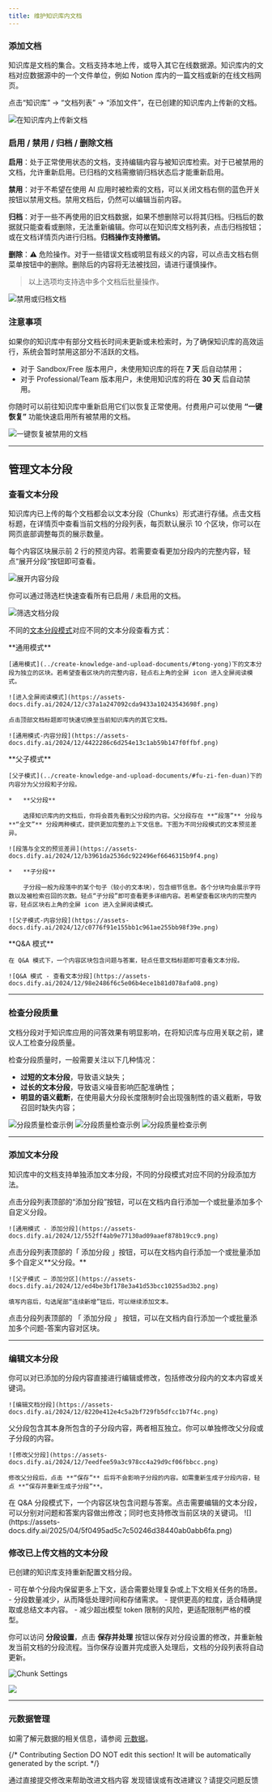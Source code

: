 ```yaml
---
title: 维护知识库内文档
---
```


### 添加文档

知识库是文档的集合。文档支持本地上传，或导入其它在线数据源。知识库内的文档对应数据源中的一个文件单位，例如 Notion 库内的一篇文档或新的在线文档网页。

点击“知识库” → “文档列表” → “添加文件”，在已创建的知识库内上传新的文档。

![在知识库内上传新文档](https://assets-docs.dify.ai/2024/12/424ab491aaebe09b490a36d26c9fa8da.png)

### 启用 / 禁用 / 归档 / 删除文档

**启用**：处于正常使用状态的文档，支持编辑内容与被知识库检索。对于已被禁用的文档，允许重新启用。已归档的文档需撤销归档状态后才能重新启用。

**禁用**：对于不希望在使用 AI 应用时被检索的文档，可以关闭文档右侧的蓝色开关按钮以禁用文档。禁用文档后，仍然可以编辑当前内容。

**归档**：对于一些不再使用的旧文档数据，如果不想删除可以将其归档。归档后的数据就只能查看或删除，无法重新编辑。你可以在知识库文档列表，点击归档按钮；或在文档详情页内进行归档。**归档操作支持撤销。**

**删除**：⚠️ 危险操作。对于一些错误文档或明显有歧义的内容，可以点击文档右侧菜单按钮中的删除。删除后的内容将无法被找回，请进行谨慎操作。

> 以上选项均支持选中多个文档后批量操作。

![禁用或归档文档](https://assets-docs.dify.ai/2024/12/5e0e64859a1ac51602d167ec55ef9350.png)

### 注意事项

如果你的知识库中有部分文档长时间未更新或未检索时，为了确保知识库的高效运行，系统会暂时禁用这部分不活跃的文档。

* 对于 Sandbox/Free 版本用户，未使用知识库的将在 **7 天** 后自动禁用；
* 对于 Professional/Team 版本用户，未使用知识库的将在 **30 天** 后自动禁用。

你随时可以前往知识库中重新启用它们以恢复正常使用。付费用户可以使用 **“一键恢复”** 功能快速启用所有被禁用的文档。

![一键恢复被禁用的文档](https://assets-docs.dify.ai/2024/12/bf6485b17aec716741eb65e307c2274c.png)

***

## 管理文本分段

### 查看文本分段

知识库内已上传的每个文档都会以文本分段（Chunks）形式进行存储。点击文档标题，在详情页中查看当前文档的分段列表，每页默认展示 10 个区块，你可以在网页底部调整每页的展示数量。

每个内容区块展示前 2 行的预览内容。若需要查看更加分段内的完整内容，轻点“展开分段”按钮即可查看。

![展开内容分段](https://assets-docs.dify.ai/2024/12/86cc80f17fab1eea75aa73ee681e4663.png)

你可以通过筛选栏快速查看所有已启用 / 未启用的文档。

![筛选文档分段](https://assets-docs.dify.ai/2025/01/47ef07319175a102bfd1692dcc6cac9b.png)

不同的[文本分段模式](../create-knowledge-and-upload-documents/chunking-and-cleaning-text)对应不同的文本分段查看方式：

<Tabs>
  <Tab title="通用模式 General">
    **通用模式**

    [通用模式](../create-knowledge-and-upload-documents/#tong-yong)下的文本分段为独立的区块。若希望查看区块内的完整内容，轻点右上角的全屏 icon 进入全屏阅读模式。

    ![进入全屏阅读模式](https://assets-docs.dify.ai/2024/12/c37a1a247092cda9433a10243543698f.png)

    点击顶部文档标题即可快速切换至当前知识库内的其它文档。

    ![通用模式-内容分段](https://assets-docs.dify.ai/2024/12/4422286c6d254e13c1ab59b147f0ffbf.png)
  </Tab>

  <Tab title="父子模式 Parent-child">
    **父子模式**

    [父子模式](../create-knowledge-and-upload-documents/#fu-zi-fen-duan)下的内容分为父分段和子分段。

    *   **父分段**

        选择知识库内的文档后，你将会首先看到父分段的内容。父分段存在 **“段落”** 分段与 **“全文”** 分段两种模式，提供更加完整的上下文信息。下图为不同分段模式的文本预览差异。

    ![段落与全文的预览差异](https://assets-docs.dify.ai/2024/12/b3961da2536dc922496ef6646315b9f4.png)

    *   **子分段**

        子分段一般为段落中的某个句子（较小的文本块），包含细节信息。各个分块均会展示字符数以及被检索召回的次数。轻点“子分段”即可查看更多详细内容。若希望查看区块内的完整内容，轻点区块右上角的全屏 icon 进入全屏阅读模式。

    ![父子模式-内容分段](https://assets-docs.dify.ai/2024/12/c0776f91e155bb1c961ae255bb98f39e.png)
  </Tab>

  <Tab title="Q&A 模式（仅用于社区版）">
    **Q&A 模式**

    在 Q&A 模式下，一个内容区块包含问题与答案，轻点任意文档标题即可查看文本分段。

    ![Q&A 模式 - 查看文本分段](https://assets-docs.dify.ai/2024/12/98e2486f6c5e06b4ece1b81d078afa08.png)
  </Tab>
</Tabs>

***

### 检查分段质量

文档分段对于知识库应用的问答效果有明显影响，在将知识库与应用关联之前，建议人工检查分段质量。

检查分段质量时，一般需要关注以下几种情况：

* **过短的文本分段**，导致语义缺失；
* **过长的文本分段**，导致语义噪音影响匹配准确性；
* **明显的语义截断**，在使用最大分段长度限制时会出现强制性的语义截断，导致召回时缺失内容；

![分段质量检查示例](https://assets-docs.dify.ai/2024/12/ee081e98c1649aea4a5c2b15b88e11aa.png)
![分段质量检查示例](https://assets-docs.dify.ai/2024/12/ac47381ae4be183768dd025c37c049fa.png)
![分段质量检查示例](https://assets-docs.dify.ai/2024/12/b8ab7ac84028b0b16c3948f35015e069.png)

***

### 添加文本分段

知识库中的文档支持单独添加文本分段，不同的分段模式对应不同的分段添加方法。

<Tabs>
  <Tab title="通用模式 General">
    点击分段列表顶部的“添加分段”按钮，可以在文档内自行添加一个或批量添加多个自定义分段。
    
    ![通用模式 - 添加分段](https://assets-docs.dify.ai/2024/12/552ff4ab9e77130ad09aaef878b19cc9.png)
  </Tab>
  <Tab title="父子模式 Parent-child">
    点击分段列表顶部的「 添加分段 」按钮，可以在文档内自行添加一个或批量添加多个自定义**父分段。**
    
    ![父子模式 — 添加分区](https://assets-docs.dify.ai/2024/12/ed4be3bf178e3a41d53bcc10255ad3b2.png)
    
    填写内容后，勾选尾部“连续新增”钮后，可以继续添加文本。
  </Tab>
    <Tab title="Q&A 模式">
    点击分段列表顶部的 「 添加分段 」 按钮，可以在文档内自行添加一个或批量添加多个问题-答案内容对区块。
  </Tab>
</Tabs>

***

### 编辑文本分段

<Tabs>
  <Tab title="通用模式 General">
    你可以对已添加的分段内容直接进行编辑或修改，包括修改分段内的文本内容或关键词。
    
    ![编辑文档分段](https://assets-docs.dify.ai/2024/12/8220e412e4c5a2bf729fb5dfcc1b7f4c.png)
  </Tab>
  <Tab title="父子模式 Parent-child">
    父分段包含其本身所包含的子分段内容，两者相互独立。你可以单独修改父分段或子分段的内容。
    
    ![修改父分段](https://assets-docs.dify.ai/2024/12/7eedfee59a3c978cc4a29d9cf06fbbcc.png)
    
    修改父分段后，点击 **“保存”** 后将不会影响子分段的内容。如需重新生成子分段内容，轻点 **“保存并重新生成子分段”**。
  </Tab>
    <Tab title="Q&A 模式">
    在 Q&A 分段模式下，一个内容区块包含问题与答案。点击需要编辑的文本分段，可以分别对问题和答案内容做出修改；同时也支持修改当前区块的关键词。
    ![](https://assets-docs.dify.ai/2025/04/5f0495ad5c7c50246d38440ab0abb6fa.png)
  </Tab>
</Tabs>

### 修改已上传文档的文本分段

已创建的知识库支持重新配置文档分段。

<Tabs>
  <Tab title="较大分段">
    - 可在单个分段内保留更多上下文，适合需要处理复杂或上下文相关任务的场景。
    - 分段数量减少，从而降低处理时间和存储需求。
  </Tab>
  <Tab title="较小分段">
    - 提供更高的粒度，适合精确提取或总结文本内容。
    - 减少超出模型 token 限制的风险，更适配限制严格的模型。
  </Tab>
</Tabs>

你可以访问 **分段设置**，点击 **保存并处理** 按钮以保存对分段设置的修改，并重新触发当前文档的分段流程。当你保存设置并完成嵌入处理后，文档的分段列表将自动更新。

![Chunk Settings](https://assets-docs.dify.ai/2025/01/36cb20be8aae1f368ebf501c0d579051.png)

![](https://assets-docs.dify.ai/2025/04/896a2b3175c6e2a1139716fc9eecad99.png)

***

### 元数据管理

如需了解元数据的相关信息，请参阅 [元数据](/zh-hans/guides/knowledge-base/metadata)。

{/*
Contributing Section
DO NOT edit this section!
It will be automatically generated by the script.
*/}

<CardGroup cols="2">
    <Card
        title="编辑此页面"
        icon="pen-to-square"
        href="https://github.com/langgenius/dify-docs-mintlify/edit/main/zh-hans/guides/knowledge-base/knowledge-and-documents-maintenance/maintain-knowledge-documents.mdx"
    >
        通过直接提交修改来帮助改进文档内容
    </Card>
    <Card
        title="提交问题"
        icon="github"
        href="https://github.com/langgenius/dify-docs-mintlify/issues/new?title=文档问题%3A%20ain-knowledge-docume&body=%23%23%20问题描述%0A%3C%21--%20请简要描述您发现的问题%20--%3E%0A%0A%23%23%20页面链接%0Ahttps%3A%2F%2Fgithub.com%2Flanggenius%2Fdify-docs-mintlify%2Fblob%2Fmain%2Fzh-hans/guides/knowledge-base/knowledge-and-documents-maintenance%2Fmaintain-knowledge-documents.mdx%0A%0A%23%23%20建议修改%0A%3C%21--%20如果有具体的修改建议，请在此说明%20--%3E%0A%0A%3C%21--%20感谢您对文档质量的关注！%20--%3E"
    >
        发现错误或有改进建议？请提交问题反馈
    </Card>
</CardGroup>
